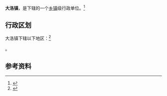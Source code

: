 {{中国乡级行政区|35/04/27/107/000}}

'''大洛镇'''，是{{PRC admin/fullname|35/04/27/107/000|3}}下辖的一个[[乡镇|乡镇]]级行政单位。<ref>{{PRC admin/ref sgc|{{PRC admin/parent|35/04/27/107/000}}}}</ref>

== 行政区划 ==

大洛镇下辖以下地区：<ref>{{PRC admin/ref sgc|35/04/27/107/000}}</ref>

{{PRC admin/children|35/04/27/107/000}}。

== 参考资料 ==

{{reflist}}

{{行政区划小作品}}
{{PRC admin/navcat|35/04/27/107/000}}